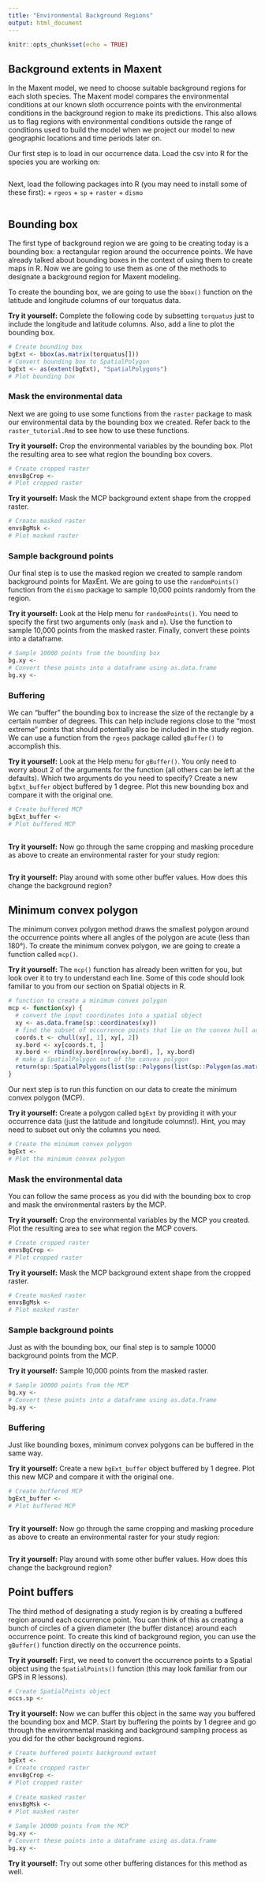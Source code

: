 ```yaml
---
title: "Environmental Background Regions"
output: html_document
---
```


```r
knitr::opts_chunk$set(echo = TRUE)
```

## Background extents in Maxent

In the Maxent model, we need to choose suitable background regions for each sloth species. The Maxent model compares the environmental conditions at our known sloth occurrence points with the environmental conditions in the background region to make its predictions. This also allows us to flag regions with environmental conditions outside the range of conditions used to build the model when we project our model to new geographic locations and time periods later on.

Our first step is to load in our occurrence data. Load the csv into R for the species you are working on:

```r

```

Next, load the following packages into R (you may need to install some of these first):
  + `rgeos`
  + `sp`
  + `raster`
  + `dismo`

```r

```


## Bounding box

The first type of background region we are going to be creating today is a bounding box: a rectangular region around the occurrence points. We have already talked about bounding boxes in the context of using them to create maps in R. Now we are going to use them as one of the methods to designate a background region for Maxent modeling.

To create the bounding box, we are going to use the `bbox()` function on the latitude and longitude columns of our torquatus data.

**Try it yourself:** Complete the following code by subsetting `torquatus` just to include the longitude and latitude columns. Also, add a line to plot the bounding box.

```r
# Create bounding box
bgExt <- bbox(as.matrix(torquatus[]))
# Convert bounding box to SpatialPolygon
bgExt <- as(extent(bgExt), "SpatialPolygons")
# Plot bounding box

```


### Mask the environmental data

Next we are going to use some functions from the `raster` package to mask our environmental data by the bounding box we created. Refer back to the `raster_tutorial.Rmd` to see how to use these functions.

**Try it yourself:** Crop the environmental variables by the bounding box. Plot the resulting area to see what region the bounding box covers.

```r
# Create cropped raster
envsBgCrop <- 
# Plot cropped raster

```

**Try it yourself:** Mask the MCP background extent shape from the cropped raster.

```r
# Create masked raster
envsBgMsk <-
# Plot masked raster

```


### Sample background points

Our final step is to use the masked region we created to sample random background points for MaxEnt. We are going to use the `randomPoints()` function from the `dismo` package to sample 10,000 points randomly from the region.

**Try it yourself:** Look at the Help menu for `randomPoints()`. You need to specify the first two arguments only (`mask` and `n`). Use the function to sample 10,000 points from the masked raster. Finally, convert these points into a dataframe.

```r
# Sample 10000 points from the bounding box
bg.xy <-
# Convert these points into a dataframe using as.data.frame
bg.xy <- 
```


### Buffering

We can "buffer" the bounding box to increase the size of the rectangle by a certain number of degrees. This can help include regions close to the "most extreme" points that should potentially also be included in the study region. We can use a function from the `rgeos` package called `gBuffer()` to accomplish this.

**Try it yourself:** Look at the Help menu for `gBuffer()`. You only need to worry about 2 of the arguments for the function (all others can be left at the defaults). Which two arguments do you need to specify? Create a new `bgExt_buffer` object buffered by 1 degree. Plot this new bounding box and compare it with the original one.

```r
# Create buffered MCP
bgExt_buffer <-
# Plot buffered MCP
  
```

**Try it yourself:** Now go through the same cropping and masking procedure as above to create an environmental raster for your study region:

```r

```


**Try it yourself:** Play around with some other buffer values. How does this change the background region?

## Minimum convex polygon

The minimum convex polygon method draws the smallest polygon around the occurrence points where all angles of the polygon are acute (less than 180°). To create the minimum convex polygon, we are going to create a function called `mcp()`.

**Try it yourself:** The `mcp()` function has already been written for you, but look over it to try to understand each line. Some of this code should look familiar to you from our section on Spatial objects in R.

```r
# function to create a minimum convex polygon
mcp <- function(xy) {
  # convert the input coordinates into a spatial object
  xy <- as.data.frame(sp::coordinates(xy))
  # find the subset of occurrence points that lie on the convex hull around all of the points
  coords.t <- chull(xy[, 1], xy[, 2])
  xy.bord <- xy[coords.t, ]
  xy.bord <- rbind(xy.bord[nrow(xy.bord), ], xy.bord)
  # make a SpatialPolygon out of the convex polygon
  return(sp::SpatialPolygons(list(sp::Polygons(list(sp::Polygon(as.matrix(xy.bord))), 1))))
}
```

Our next step is to run this function on our data to create the minimum convex polygon (MCP).

**Try it yourself:** Create a polygon called `bgExt` by providing it with your occurrence data (just the latitude and longitude columns!). Hint, you may need to subset out only the columns you need.

```r
# Create the minimum convex polygon
bgExt <- 
# Plot the minimum convex polygon

```

### Mask the environmental data

You can follow the same process as you did with the bounding box to crop and mask the environmental rasters by the MCP.

**Try it yourself:** Crop the environmental variables by the MCP you created. Plot the resulting area to see what region the MCP covers.

```r
# Create cropped raster
envsBgCrop <- 
# Plot cropped raster

```

**Try it yourself:** Mask the MCP background extent shape from the cropped raster.

```r
# Create masked raster
envsBgMsk <-
# Plot masked raster

```

### Sample background points

Just as with the bounding box, our final step is to sample 10000 background points from the MCP.

**Try it yourself:** Sample 10,000 points from the masked raster.

```r
# Sample 10000 points from the MCP
bg.xy <-
# Convert these points into a dataframe using as.data.frame
bg.xy <- 
```


### Buffering

Just like bounding boxes, minimum convex polygons can be buffered in the same way.

**Try it yourself:** Create a new `bgExt_buffer` object buffered by 1 degree. Plot this new MCP and compare it with the original one.

```r
# Create buffered MCP
bgExt_buffer <-
# Plot buffered MCP
  
```

**Try it yourself:** Now go through the same cropping and masking procedure as above to create an environmental raster for your study region:

```r

```


**Try it yourself:** Play around with some other buffer values. How does this change the background region?

## Point buffers

The third method of designating a study region is by creating a buffered region around each occurrence point. You can think of this as creating a bunch of circles of a given diameter (the buffer distance) around each occurrence point. To create this kind of background region, you can use the `gBuffer()` function directly on the occurrence points.

**Try it yourself:** First, we need to convert the occurrence points to a Spatial object using the `SpatialPoints()` function (this may look familiar from our GPS in R lessons).

```r
# Create SpatialPoints object
occs.sp <- 
```

**Try it yourself:** Now we can buffer this object in the same way you buffered the bounding box and MCP. Start by buffering the points by 1 degree and go through the environmental masking and background sampling process as you did for the other background regions.

```r
# Create buffered points background extent
bgExt <-
# Create cropped raster
envsBgCrop <- 
# Plot cropped raster
  
# Create masked raster
envsBgMsk <-
# Plot masked raster

# Sample 10000 points from the MCP
bg.xy <-
# Convert these points into a dataframe using as.data.frame
bg.xy <- 
```

**Try it yourself:** Try out some other buffering distances for this method as well.
